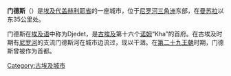 {{expand|time=2016-12-04T09:20:13+00:00}}
{{unreferenced|time=2016-12-04T09:20:13+00:00}}
{{Infobox settlement
<!--See the Table at Infobox settlement for all fields and descriptions of usage-->
<!-- Basic info  ---------------->
|name          = Mendes
|other_name             =
|native_name            =  ''Djedet''
|nickname               =
|settlement_type        =
|motto                  =
<!-- images and maps  ----------->
|image_skyline          = 
|imagesize              =
|image_caption          =
|image_flag             =
|flag_size              =
|image_seal             =
|seal_size              =
|image_shield           =
|shield_size            =
|image_map              =
|mapsize                =
|map_caption            =
|pushpin_map            = Egypt<!-- the name of a location map as per http://en.wikipedia.org/wiki/Template:Location_map -->
|pushpin_label_position =bottom
|pushpin_mapsize        =300
|pushpin_map_caption    =Location in Egypt
<!-- Location ------------------>
|coordinates_display    = inline,title
|coordinates_region     = EG
|subdivision_type       = 国家
|subdivision_name       = {{flag|Egypt}}
|subdivision_type1      = 省
|subdivision_name1      = [[代盖赫利耶省|代盖赫利耶省]]
|subdivision_type2      =
|subdivision_name2      =
|subdivision_type3      =
|subdivision_name3      =
|<!-- Politics ----------------->
|government_footnotes   =
|government_type        =
|leader_title           =
|leader_name            =
|leader_title1          =  <!-- for places with, say, both a mayor and a city manager -->
|leader_name1           =
|established_title      =  <!-- Settled -->
|established_date       =
<!-- Area    --------------------->
|area_magnitude         =
|unit_pref                =Imperial <!--Enter: Imperial, if Imperial (metric) is desired-->
|area_footnotes           =
|area_total_km2           = <!-- ALL fields dealing with a measurements are subject to automatic unit conversion-->
|area_land_km2            = <!--See table @ Template:Infobox settlement for details on automatic unit conversion-->
<!-- Population   ----------------------->
|population_as_of               =
|population_footnotes           =
|population_note                =
|population_total               =
|population_density_km2         =
|population_density_sq_mi       =
|population_metro               =
|population_density_metro_km2   =
|population_density_metro_sq_mi =
|population_blank1_title        =Ethnicities
|population_blank1              =
|population_density_blank1_km2 =
|population_density_blank1_sq_mi =
<!-- General information  --------------->
|timezone               =[[埃及标准时间|EST]]
|utc_offset             = +2
|timezone_DST           = +3
|utc_offset_DST         =
|latd=30|latm=57|lats=30|latNS=N
|longd=31|longm=30|longs=57|longEW=E
|elevation_footnotes    =  <!--for references: use <ref> </ref> tags-->
|elevation_m            =
|elevation_ft           =
<!-- Area/postal codes & others -------->
|postal_code_type       =  <!-- enter ZIP code, Postcode, Post code, Postal code... -->
|postal_code            =
|area_code              =
|blank_name             =
|blank_info             =
|blank1_name            =
|blank1_info            =
|website                =
|footnotes              =
}}
'''门德斯'''（{{lang-el|Μένδης}}）是[[埃及|埃及]][[代盖赫利耶省|代盖赫利耶省]]的一座城市，位于[[尼罗河三角洲|尼罗河三角洲]]东部，在[[曼苏拉|曼苏拉]]以东35公里处。

门德斯在[[埃及语|埃及语]]中称为Djedet，是[[古埃及|古埃及]]第十六个[[诺姆|诺姆]]“Kha”的首府。在古埃及时期有[[尼罗河|尼罗河]]的支流门德斯河在城市边流过，现以干涸。在[[第二十九王朝|第二十九王朝]]时期，门德斯曾被作为首都。

{{DEFAULTSORT: Mendes}}
[[Category:古埃及城市|Category:古埃及城市]]